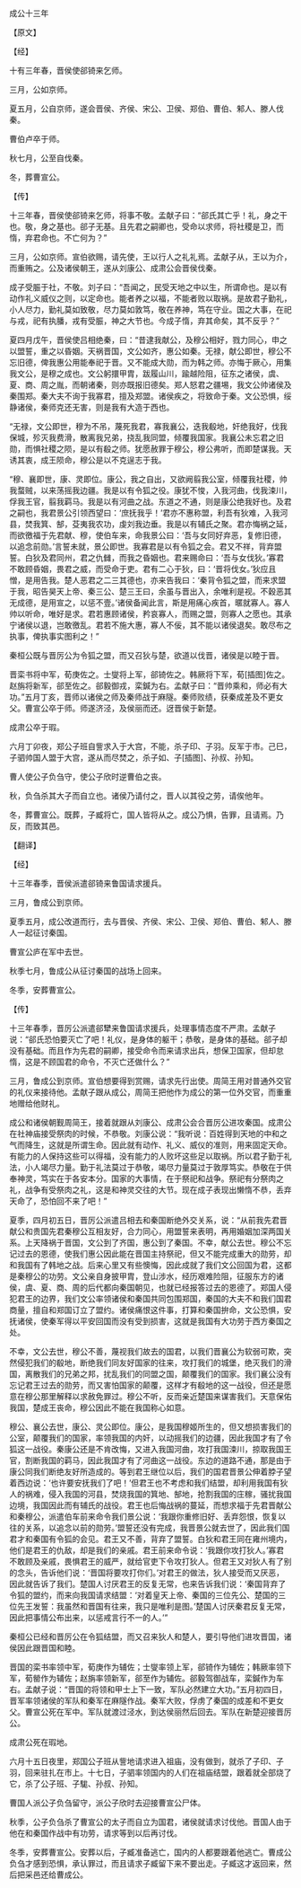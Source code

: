 

成公十三年

【原文】

【经】

十有三年春，晋侯使郤锜来乞师。

三月，公如京师。

夏五月，公自京师，遂会晋侯、齐侯、宋公、卫侯、郑伯、曹伯、邾人、滕人伐秦。

曹伯卢卒于师。

秋七月，公至自伐秦。

冬，葬曹宣公。

【传】

十三年春，晋侯使郤锜来乞师，将事不敬。孟献子曰：“郤氏其亡乎！礼，身之干也。敬，身之基也。郤子无基。且先君之嗣卿也，受命以求师，将社稷是卫，而惰，弃君命也。不亡何为？”

三月，公如京师。宣伯欲赐，请先使，王以行人之礼礼焉。孟献子从，王以为介，而重贿之。公及诸侯朝王，遂从刘康公、成肃公会晋侯伐秦。

成子受脤于社，不敬。刘子曰：“吾闻之，民受天地之中以生，所谓命也。是以有动作礼义威仪之则，以定命也。能者养之以福，不能者败以取祸。是故君子勤礼，小人尽力，勤礼莫如致敬，尽力莫如敦笃，敬在养神，笃在守业。国之大事，在祀与戎，祀有执膰，戎有受脤，神之大节也。今成子惰，弃其命矣，其不反乎？”

夏四月戊午，晋侯使吕相绝秦，曰：“昔逮我献公，及穆公相好，戮力同心，申之以盟誓，重之以昏姻。天祸晋国，文公如齐，惠公如秦。无禄，献公即世，穆公不忘旧德，俾我惠公用能奉祀于晋。又不能成大勋，而为韩之师。亦悔于厥心，用集我文公，是穆之成也。文公躬擐甲胄，跋履山川，踰越险阻，征东之诸侯，虞、夏、商、周之胤，而朝诸秦，则亦既报旧德矣。郑人怒君之疆埸，我文公帅诸侯及秦围郑。秦大夫不询于我寡君，擅及郑盟。诸侯疾之，将致命于秦。文公恐惧，绥静诸侯，秦师克还无害，则是我有大造于西也。

“无禄，文公即世，穆为不吊，蔑死我君，寡我襄公，迭我殽地，奸绝我好，伐我保城，殄灭我费滑，散离我兄弟，挠乱我同盟，倾覆我国家。我襄公未忘君之旧勋，而惧社稷之陨，是以有殽之师。犹愿赦罪于穆公，穆公弗听，而即楚谋我。天诱其衷，成王陨命，穆公是以不克逞志于我。

“穆、襄即世，康、灵即位。康公，我之自出，又欲阙翦我公室，倾覆我社稷，帅我蝥贼，以来荡摇我边疆。我是以有令狐之役。康犹不悛，入我河曲，伐我涑川，俘我王官，翦我羁马。我是以有河曲之战。东道之不通，则是康公绝我好也。及君之嗣也，我君景公引领西望曰：‘庶抚我乎！’君亦不惠称盟，利吾有狄难，入我河县，焚我箕、郜，芟夷我农功，虔刘我边垂。我是以有辅氏之聚。君亦悔祸之延，而欲徼福于先君献、穆，使伯车来，命我景公曰：‘吾与女同好弃恶，复修旧德，以追念前勋。’言誓未就，景公即世。我寡君是以有令狐之会。君又不祥，背弃盟誓。白狄及君同州，君之仇雠，而我之昏姻也。君来赐命曰：‘吾与女伐狄。’寡君不敢顾昏姻，畏君之威，而受命于吏。君有二心于狄，曰：‘晋将伐女。’狄应且憎，是用告我。楚人恶君之二三其德也，亦来告我曰：‘秦背令狐之盟，而来求盟于我，昭告昊天上帝、秦三公、楚三王曰，余虽与晋出入，余唯利是视。不穀恶其无成德，是用宣之，以惩不壹。’诸侯备闻此言，斯是用痛心疾首，暱就寡人。寡人帅以听命，唯好是求。君若惠顾诸侯，矜哀寡人，而赐之盟，则寡人之愿也。其承宁诸侯以退，岂敢徼乱。君若不施大惠，寡人不佞，其不能以诸侯退矣。敢尽布之执事，俾执事实图利之！”

秦桓公既与晋厉公为令狐之盟，而又召狄与楚，欲道以伐晋，诸侯是以睦于晋。

晋栾书将中军，荀庚佐之。士燮将上军，郤锜佐之。韩厥将下军，荀[插图]佐之。赵旃将新军，郤至佐之。郤毅御戎，栾鍼为右。孟献子曰：“晋帅乘和，师必有大功。”五月丁亥，晋师以诸侯之师及秦师战于麻隧。秦师败绩，获秦成差及不更女父。曹宣公卒于师。师遂济泾，及侯丽而还。迓晋侯于新楚。

成肃公卒于瑕。

六月丁卯夜，郑公子班自訾求入于大宫，不能，杀子印、子羽。反军于市。己巳，子驷帅国人盟于大宫，遂从而尽焚之，杀子如、子[插图]、孙叔、孙知。

曹人使公子负刍守，使公子欣时逆曹伯之丧。

秋，负刍杀其大子而自立也。诸侯乃请付之，晋人以其役之劳，请俟他年。

冬，葬曹宣公。既葬，子臧将亡，国人皆将从之。成公乃惧，告罪，且请焉。乃反，而致其邑。

【翻译】

【经】

十三年春季，晋侯派遣郤锜来鲁国请求援兵。

三月，鲁成公到京师。

夏季五月，成公改道而行，去与晋侯、齐侯、宋公、卫侯、郑伯、曹伯、邾人、滕人一起征讨秦国。

曹宣公庐在军中去世。

秋季七月，鲁成公从征讨秦国的战场上回来。

冬季，安葬曹宣公。

【传】

十三年春季，晋厉公派遣郤犫来鲁国请求援兵，处理事情态度不严肃。孟献子说：“郤氏恐怕要灭亡了吧！礼仪，是身体的躯干；恭敬，是身体的基础。郤子却没有基础。而且作为先君的嗣卿，接受命令而来请求出兵，想保卫国家，但却怠惰，这是不顾国君的命令，不灭亡还做什么？”

三月，鲁成公到京师。宣伯想要得到赏赐，请求先行出使。周简王用对普通外交官的礼仪来接待他。孟献子跟从成公，周简王把他作为成公的第一位外交官，而重重地赠给他财礼。

成公和诸侯朝觐周简王，接着就跟从刘康公、成肃公会合晋厉公进攻秦国。成肃公在社神庙接受祭肉的时候，不恭敬。刘康公说：“我听说：百姓得到天地的中和之气而降生，这就是所谓生命。因此就有动作、礼义、威仪的准则，用来固定天命。有能力的人保持这些可以得福，没有能力的人败坏这些足以取祸。所以君子勤于礼法，小人竭尽力量。勤于礼法莫过于恭敬，竭尽力量莫过于敦厚笃实。恭敬在于供奉神灵，笃实在于各安本分。国家的大事情，在于祭祀和战争。祭祀有分祭肉之礼，战争有受祭肉之礼，这是和神灵交往的大节。现在成子表现出懒惰不恭，丢弃天命了，恐怕回不来了吧！”

夏季，四月初五日，晋厉公派遣吕相去和秦国断绝外交关系，说：“从前我先君晋献公和贵国先君秦穆公互相友好，合力同心，用盟誓来表明，再用婚姻加深两国关系。上天降祸于晋国，文公到了齐国，惠公到了秦国。不幸，献公去世。穆公不忘记过去的恩德，使我们惠公因此能在晋国主持祭祀，但又不能完成重大的勋劳，却和我国有了韩地之战。后来心里又有些懊悔，因此成就了我们文公回国为君，这都是秦穆公的功劳。文公亲自身披甲胄，登山涉水，经历艰难险阻，征服东方的诸侯，虞、夏、商、周的后代都向秦国朝见，也就已经报答过去的恩德了。郑国人侵犯君王的边界，我们文公率领诸侯和秦国共同包围郑国，秦国的大夫不和我们国君商量，擅自和郑国订立了盟约。诸侯痛恨这件事，打算和秦国拚命，文公恐惧，安抚诸侯，使秦军得以平安回国而没有受到损害，这就是我国有大功劳于西方秦国之处。

不幸，文公去世，穆公不善，蔑视我们故去的国君，以我们晋襄公为软弱可欺，突然侵犯我们的殽地，断绝我们同友好国家的往来，攻打我们的城堡，绝灭我们的滑国，离散我们的兄弟之邦，扰乱我们的同盟之国，颠覆我们的国家。我们襄公没有忘记君王过去的勋劳，而又害怕国家的颠覆，这样才有殽地的这一战役，但还是愿意在穆公那里解释以求赦免罪过。穆公不听，反而亲近楚国来谋害我们。天意保佑我国，楚成王丧命，穆公因此不能在我国称心如意。

穆公、襄公去世，康公、灵公即位。康公，是我国穆姬所生的，但又想损害我们的公室，颠覆我们的国家，率领我国的内奸，以动摇我们的边疆，因此我国才有了令狐这一战役。秦康公还是不肯改悔，又进入我国河曲，攻打我国涑川，掠取我国王官，割断我国的羁马，因此我国才有了河曲这一战役。东边的道路不通，那是由于康公同我们断绝友好所造成的。等到君王继位以后，我们的国君晋景公伸着脖子望着西边说：‘也许要安抚我们了吧！’但君王也不考虑和我们结盟，却利用我国有狄人的祸难，侵入我国的河县，焚烧我国的箕地、郜地，抢割我国的庄稼，骚扰我国边境，我国因此而有辅氏的战役。君王也后悔战祸的蔓延，而想求福于先君晋献公和秦穆公，派遣伯车前来命令我们景公说：‘我跟你重修旧好、丢弃怨恨，恢复以往的关系，以追念以前的勋劳。’盟誓还没有完成，我晋景公就去世了，因此我们国君才和秦国有令狐的会见。君王又不善，背弃了盟誓。白狄和君王同在雍州境内，他们是君王的仇敌，却是我们的亲戚。君王前来命令说：‘我跟你攻打狄人。’寡君不敢顾及亲戚，畏惧君王的威严，就给官吏下令攻打狄人。但君王又对狄人有了别的念头，告诉他们说：‘晋国将要攻打你们。’对君王的做法，狄人接受而又厌恶，因此就告诉了我们。楚国人讨厌君王的反复无常，也来告诉我们说：‘秦国背弃了令狐的盟约，而来向我国请求结盟：‘对着皇天上帝、秦国的三位先公、楚国的三位先王发誓：我虽然和晋国有往来，我只是唯利是图。’楚国人讨厌秦君反复无常，因此把事情公布出来，以惩戒言行不一的人。’”

秦桓公已经和晋厉公在令狐结盟，而又召来狄人和楚人，要引导他们进攻晋国，诸侯因此跟晋国和睦。

晋国的栾书率领中军，荀庚作为辅佐；士燮率领上军，郤锜作为辅佐；韩厥率领下军，荀罃作为辅佐；赵旃率领新军，郤至作为辅佐。郤毅驾御战车，栾鍼作为车右。孟献子说：“晋国的将领和甲士上下一致，军队必然建立大功。”五月初四日，晋军率领诸侯的军队和秦军在麻隧作战。秦军大败，俘虏了秦国的成差和不更女父。曹宣公死在军中。军队就渡过泾水，到达侯丽然后回去。军队在新楚迎接晋厉公。

成肃公死在瑕地。

六月十五日夜里，郑国公子班从訾地请求进入祖庙，没有做到，就杀了子印、子羽，回来驻扎在市上。十七日，子驷率领国内的人们在祖庙结盟，跟着就全部烧了它，杀了公子班、子駹、孙叔、孙知。

曹国人派公子负刍留守，派公子欣时去迎接曹宣公尸体。

秋季，公子负刍杀了曹宣公的太子而自立为国君，诸侯就请求讨伐他。晋国人由于他在和秦国作战中有功劳，请求等到以后再讨伐。

冬季，安葬曹宣公。安葬以后，子臧准备逃亡，国内的人都要跟着他逃亡。曹成公负刍才感到恐惧，承认罪过，而且请求子臧留下来不要出走。子臧这才返回来，然后把采邑还给曹成公。

